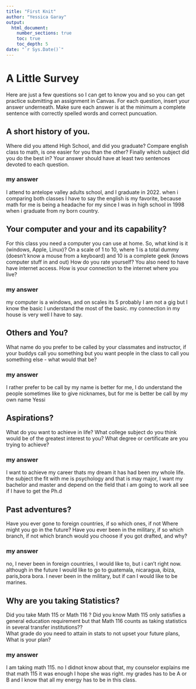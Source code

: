 ```yaml
---
title: "First Knit"
author: "Yessica Garay"
output: 
  html_document:
    number_sections: true
    toc: true
    toc_depth: 5
date: "`r Sys.Date()`"   
---
```


# A Little Survey

Here are just a few questions so I can get to know you and so you can get practice submitting an assignment in Canvas.  For each question, insert your answer underneath. Make sure each answer is at the minimum a complete sentence with correctly spelled words and correct puncuation. 

## A short history of you.  
Where did you attend High School, and did you graduate? Compare english class to math, is one easier for you than the other? Finally which subject did you do the best in? Your answer should have at least two sentences devoted to each question.  
  
### my answer 
I attend to antelope valley adults school, and I graduate in 2022. when i comparing both classes I have to say the english is my favorite, because math for me is being a headache for my since I was in high school in 1998 when i graduate from ny born country.
  

     


## Your computer and your and its capability?  
 For this class  you need a computer you can use at home.  So, what kind is it (windows, Apple, Linux)?  On a scale of 1 to 10, where 1 is a total dummy (doesn't know a mouse from a keyboard) and 10 is a complete geek (knows computer stuff in and out) How do you rate yourself?  You also need to have have internet access. How is your connection to the internet where you live?

### my answer   
  my computer is a windows, and on scales its 5 probably I am not a gig but I know the basic I understand the most of the basic. my connection in my house is very well I have to say.
   

## Others and You?   
What name do you prefer to be called by your classmates and instructor, if your buddys call you something but you want people in the class to call you something else - what would that be? 

### my answer     
  I rather prefer to be call  by my name is better for me, I do understand the people sometimes like to give nicknames, but for me is better be call by my own name Yessi
   
 




## Aspirations?   
What do you want to achieve in life?  What college subject do you think would be of the greatest interest to you? What degree or certificate are you trying to achieve?

### my answer     
  I want to achieve my career thats my dream it has had been my whole life. the subject the fit with me is psychology and that is may major, I want my bachelor and master and depend on the field that i am going to work all see if I have to get the Ph.d 
   
 




## Past adventures?  
Have you ever gone to foreign countries, if so which ones, if not Where might you go in the future?  Have you ever been in the military, if so which branch, if not which branch would you choose if you got drafted, and why?

### my answer     
  no, I never been in foreign countries, I would like to, but i can't right now.
  although in the future I would like to go to guatemala, nicaragua, ibiza, paris,bora bora. I never been in the military, but if can I would like to be marines.
   
  




## Why are you taking Statistics?  
Did you take Math 115 or Math 116 ?  Did you know Math 115 only satisfies a general education requirement but that Math 116 counts as taking statistics in several transfer institutions??  
What grade do you need to attain in stats to not upset your future plans, What is your plan?  
 

### my answer     
  I am taking math 115. no I didnot know about that, my counselor explains me that math 115 it was enough I hope she was right. my grades has to be A or B and I know that all my energy has to be in this class. 
   
 






  




